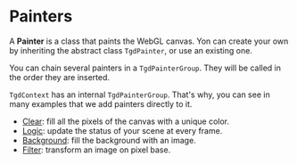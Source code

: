 # Painters

A **Painter** is a class that paints the WebGL canvas. Yon can create your own
by inheriting the abstract class `TgdPainter`, or use an existing one.

You can chain several painters in a `TgdPainterGroup`. They will be called in
the order they are inserted.

`TgdContext` has an internal `TgdPainterGroup`. That's why, you can see in many
examples that we add painters directly to it.

-   [Clear](#/articles/painter/clear): fill all the pixels of the canvas with a
    unique color.
-   [Logic](#/articles/painter/logic): update the status of your scene at every
    frame.
-   [Background](#/articles/painter/background): fill the background with an
    image.
-   [Filter](#/articles/painter/filter): transform an image on pixel base.
